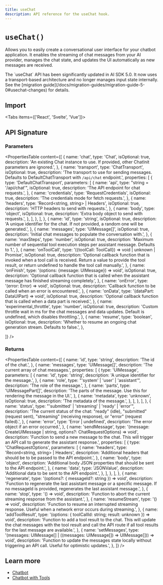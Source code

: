 ```yaml
---
title: useChat
description: API reference for the useChat hook.
---
```


# `useChat()`

Allows you to easily create a conversational user interface for your chatbot application. It enables the streaming of chat messages from your AI provider, manages the chat state, and updates the UI automatically as new messages are received.

<Note>
  The `useChat` API has been significantly updated in AI SDK 5.0. It now uses a
  transport-based architecture and no longer manages input state internally. See
  the [migration
  guide](/docs/migration-guides/migration-guide-5-0#usechat-changes) for
  details.
</Note>

## Import

<Tabs items={['React', 'Svelte', 'Vue']}>
  <Tab>
    <Snippet
      text="import { useChat } from '@ai-sdk/react'"
      dark
      prompt={false}
    />
  </Tab>
  <Tab>
    <Snippet text="import { Chat } from '@ai-sdk/svelte'" dark prompt={false} />
  </Tab>
  <Tab>
    <Snippet text="import { Chat } from '@ai-sdk/vue'" dark prompt={false} />
  </Tab>
</Tabs>

## API Signature

### Parameters

<PropertiesTable
  content={[
    {
      name: 'chat',
      type: 'Chat<UIMessage>',
      isOptional: true,
      description:
        'An existing Chat instance to use. If provided, other ChatInit parameters are ignored.',
    },
    {
      name: 'transport',
      type: 'ChatTransport',
      isOptional: true,
      description:
        'The transport to use for sending messages. Defaults to DefaultChatTransport with `/api/chat` endpoint.',
      properties: [
        {
          type: 'DefaultChatTransport',
          parameters: [
            {
              name: 'api',
              type: "string = '/api/chat'",
              isOptional: true,
              description: 'The API endpoint for chat requests.',
            },
            {
              name: 'credentials',
              type: 'RequestCredentials',
              isOptional: true,
              description: 'The credentials mode for fetch requests.',
            },
            {
              name: 'headers',
              type: 'Record<string, string> | Headers',
              isOptional: true,
              description: 'HTTP headers to send with requests.',
            },
            {
              name: 'body',
              type: 'object',
              isOptional: true,
              description: 'Extra body object to send with requests.',
            },
          ],
        },
      ],
    },
    {
      name: 'id',
      type: 'string',
      isOptional: true,
      description:
        'A unique identifier for the chat. If not provided, a random one will be generated.',
    },
    {
      name: 'messages',
      type: 'UIMessage[]',
      isOptional: true,
      description: 'Initial chat messages to populate the conversation with.',
    },
    {
      name: 'maxSteps',
      type: 'number',
      isOptional: true,
      description: 'Maximum number of sequential tool execution steps per assistant message. Defaults to 1.',
    },
    {
      name: 'onToolCall',
      type: '({toolCall: ToolCall}) => void | unknown | Promise<unknown>',
      isOptional: true,
      description:
        'Optional callback function that is invoked when a tool call is received. Return a value to provide the tool result, or return undefined to handle the tool call manually.',
    },
    {
      name: 'onFinish',
      type: '(options: {message: UIMessage}) => void',
      isOptional: true,
      description:
        'Optional callback function that is called when the assistant message has finished streaming completely.',
    },
    {
      name: 'onError',
      type: '(error: Error) => void',
      isOptional: true,
      description:
        'Callback function to be called when an error is encountered.',
    },
    {
      name: 'onData',
      type: '(dataPart: DataUIPart) => void',
      isOptional: true,
      description:
        'Optional callback function that is called when a data part is received.',
    },
    {
      name: 'experimental_throttle',
      type: 'number',
      isOptional: true,
      description:
        'Custom throttle wait in ms for the chat messages and data updates. Default is undefined, which disables throttling.',
    },
    {
      name: 'resume',
      type: 'boolean',
      isOptional: true,
      description:
        'Whether to resume an ongoing chat generation stream. Defaults to false.',
    },

]}
/>

### Returns

<PropertiesTable
  content={[
    {
      name: 'id',
      type: 'string',
      description: 'The id of the chat.',
    },
    {
      name: 'messages',
      type: 'UIMessage[]',
      description: 'The current array of chat messages.',
      properties: [
        {
          type: 'UIMessage',
          parameters: [
            {
              name: 'id',
              type: 'string',
              description: 'A unique identifier for the message.',
            },
            {
              name: 'role',
              type: "'system' | 'user' | 'assistant'",
              description: 'The role of the message.',
            },
            {
              name: 'parts',
              type: 'UIMessagePart[]',
              description:
                'The parts of the message. Use this for rendering the message in the UI.',
            },
            {
              name: 'metadata',
              type: 'unknown',
              isOptional: true,
              description: 'The metadata of the message.',
            },
          ],
        },
      ],
    },
    {
      name: 'status',
      type: "'submitted' | 'streaming' | 'ready' | 'error'",
      description:
        'The current status of the chat: "ready" (idle), "submitted" (request sent), "streaming" (receiving response), or "error" (request failed).',
    },
    {
      name: 'error',
      type: 'Error | undefined',
      description: 'The error object if an error occurred.',
    },
    {
      name: 'sendMessage',
      type: '(message: CreateUIMessage | string, options?: ChatRequestOptions) => void',
      description:
        'Function to send a new message to the chat. This will trigger an API call to generate the assistant response.',
      properties: [
        {
          type: 'ChatRequestOptions',
          parameters: [
            {
              name: 'headers',
              type: 'Record<string, string> | Headers',
              description:
                'Additional headers that should be to be passed to the API endpoint.',
            },
            {
              name: 'body',
              type: 'object',
              description:
                'Additional body JSON properties that should be sent to the API endpoint.',
            },
            {
              name: 'data',
              type: 'JSONValue',
              description: 'Additional data to be sent to the API endpoint.',
            },
          ],
        },
      ],
    },
    {
      name: 'regenerate',
      type: '(options?: { messageId?: string }) => void',
      description:
        'Function to regenerate the last assistant message or a specific message. If no messageId is provided, regenerates the last assistant message.',
    },
    {
      name: 'stop',
      type: '() => void',
      description:
        'Function to abort the current streaming response from the assistant.',
    },
    {
      name: 'resumeStream',
      type: '() => void',
      description:
        'Function to resume an interrupted streaming response. Useful when a network error occurs during streaming.',
    },
    {
      name: 'addToolResult',
      type: '(options: { toolCallId: string; result: unknown }) => void',
      description:
        'Function to add a tool result to the chat. This will update the chat messages with the tool result and call the API route if all tool results for the last message are available.',
    },
    {
      name: 'setMessages',
      type: '(messages: UIMessage[] | ((messages: UIMessage[]) => UIMessage[])) => void',
      description:
        'Function to update the messages state locally without triggering an API call. Useful for optimistic updates.',
    },
  ]}
/>

## Learn more

- [Chatbot](/docs/ai-sdk-ui/chatbot)
- [Chatbot with Tools](/docs/ai-sdk-ui/chatbot-with-tool-calling)
